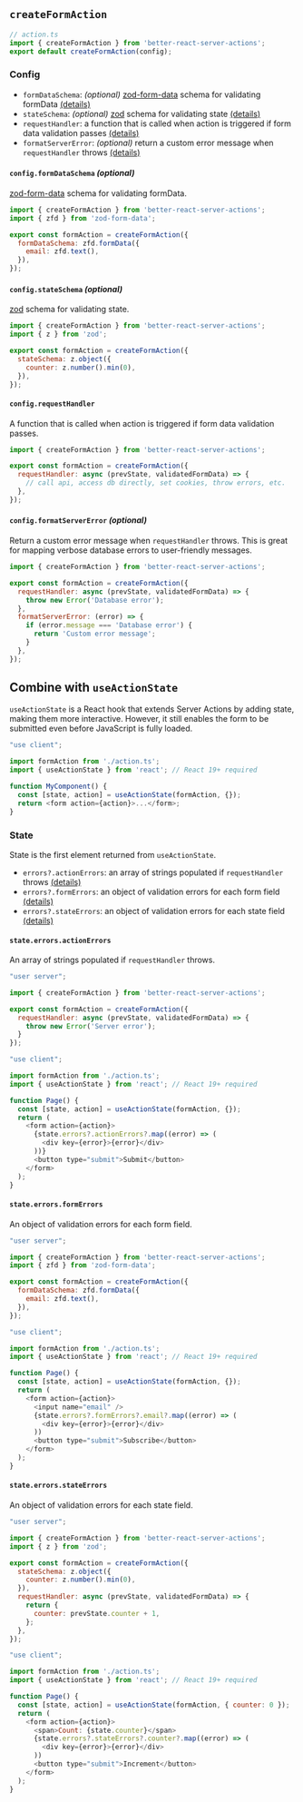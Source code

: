 ## `createFormAction`

```js {3}
// action.ts
import { createFormAction } from 'better-react-server-actions';
export default createFormAction(config);
```

### Config
* `formDataSchema`: *(optional)* [zod-form-data](https://www.npmjs.com/package/zod-form-data) schema for validating formData [(details)](#configformdataschema-optional)
* `stateSchema`: *(optional)* [zod](https://www.npmjs.com/package/zod) schema for validating state [(details)](#configstateschema-optional)
* `requestHandler`: a function that is called when action is triggered if form data validation passes [(details)](#configrequesthandler)
* `formatServerError`: *(optional)* return a custom error message when `requestHandler` throws [(details)](#configformatservererror-optional)

#### `config.formDataSchema` *(optional)*

[zod-form-data](https://www.npmjs.com/package/zod-form-data) schema for validating formData.


```js {5-7}
import { createFormAction } from 'better-react-server-actions';
import { zfd } from 'zod-form-data';

export const formAction = createFormAction({
  formDataSchema: zfd.formData({
    email: zfd.text(),
  }),
});
```

#### `config.stateSchema` *(optional)*

[zod](https://www.npmjs.com/package/zod) schema for validating state.

```js {5-7}
import { createFormAction } from 'better-react-server-actions';
import { z } from 'zod';

export const formAction = createFormAction({
  stateSchema: z.object({
    counter: z.number().min(0),
  }),
});
```


#### `config.requestHandler`

A function that is called when action is triggered if form data validation passes.

```js {4-6}
import { createFormAction } from 'better-react-server-actions';

export const formAction = createFormAction({
  requestHandler: async (prevState, validatedFormData) => {
    // call api, access db directly, set cookies, throw errors, etc.
  },
});
```

#### `config.formatServerError` *(optional)*

Return a custom error message when `requestHandler` throws. 
This is great for mapping verbose database errors to user-friendly messages.

```js {7-11}
import { createFormAction } from 'better-react-server-actions';

export const formAction = createFormAction({
  requestHandler: async (prevState, validatedFormData) => {
    throw new Error('Database error');
  },
  formatServerError: (error) => {
    if (error.message === 'Database error') {
      return 'Custom error message';
    }
  },
});
```


## Combine with `useActionState`

`useActionState` is a React hook that extends Server Actions by adding state, making them more interactive. 
However, it still enables the form to be submitted even before JavaScript is fully loaded.

```js {7}
"use client";

import formAction from './action.ts';
import { useActionState } from 'react'; // React 19+ required

function MyComponent() {
  const [state, action] = useActionState(formAction, {});
  return <form action={action}>...</form>;
}
```

### State

State is the first element returned from `useActionState`.

* `errors?.actionErrors`: an array of strings populated if `requestHandler` throws [(details)](#stateerrorsactionerrors)
* `errors?.formErrors`: an object of validation errors for each form field [(details)](#stateerrorsformerrors)
* `errors?.stateErrors`: an object of validation errors for each state field [(details)](#stateerrorsstateerrors)

#### `state.errors.actionErrors`

An array of strings populated if `requestHandler` throws.

```js {7}
"user server";

import { createFormAction } from 'better-react-server-actions';

export const formAction = createFormAction({
  requestHandler: async (prevState, validatedFormData) => {
    throw new Error('Server error');
  }
});
```

```js {10-12}
"use client";

import formAction from './action.ts';
import { useActionState } from 'react'; // React 19+ required

function Page() {
  const [state, action] = useActionState(formAction, {});
  return (
    <form action={action}>
      {state.errors?.actionErrors?.map((error) => (
        <div key={error}>{error}</div>
      ))}
      <button type="submit">Submit</button>
    </form>
  );
}
```

#### `state.errors.formErrors`

An object of validation errors for each form field.

```js {7-9}
"user server";

import { createFormAction } from 'better-react-server-actions';
import { zfd } from 'zod-form-data';

export const formAction = createFormAction({
  formDataSchema: zfd.formData({
    email: zfd.text(),
  }),
});
```

```js {11-13}
"use client";

import formAction from './action.ts';
import { useActionState } from 'react'; // React 19+ required

function Page() {
  const [state, action] = useActionState(formAction, {});
  return (
    <form action={action}>
      <input name="email" />
      {state.errors?.formErrors?.email?.map((error) => (
        <div key={error}>{error}</div>
      ))
      <button type="submit">Subscribe</button>
    </form>
  );
}
```

#### `state.errors.stateErrors`

An object of validation errors for each state field.

```js {7-9}
"user server";

import { createFormAction } from 'better-react-server-actions';
import { z } from 'zod';

export const formAction = createFormAction({
  stateSchema: z.object({
    counter: z.number().min(0),
  }),
  requestHandler: async (prevState, validatedFormData) => {
    return {
      counter: prevState.counter + 1,
    };
  },
});
```

```js {11-13}
"use client";

import formAction from './action.ts';
import { useActionState } from 'react'; // React 19+ required

function Page() {
  const [state, action] = useActionState(formAction, { counter: 0 });
  return (
    <form action={action}>
      <span>Count: {state.counter}</span>
      {state.errors?.stateErrors?.counter?.map((error) => (
        <div key={error}>{error}</div>
      ))
      <button type="submit">Increment</button>
    </form>
  );
}
```

